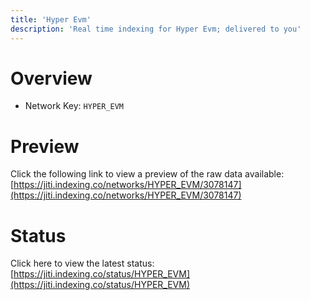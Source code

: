 ```yaml
---
title: 'Hyper Evm'
description: 'Real time indexing for Hyper Evm; delivered to you'
---
```


# Overview
- Network Key: `HYPER_EVM`

# Preview
Click the following link to view a preview of the raw data available: [https://jiti.indexing.co/networks/HYPER_EVM/3078147](https://jiti.indexing.co/networks/HYPER_EVM/3078147)

# Status
Click here to view the latest status: [https://jiti.indexing.co/status/HYPER_EVM](https://jiti.indexing.co/status/HYPER_EVM)

